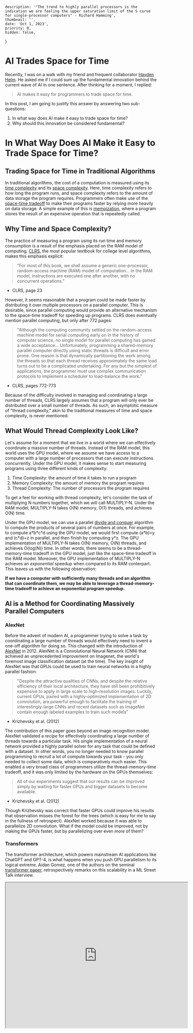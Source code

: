 
    description: '"The trend to highly parallel processors is the indication we are feeling the upper saturation limit of the S curve for single-processor computers" - Richard Hamming',
    thumbnail: '',
    date: 'Oct 1, 2023',
    priority: 0,
    hidden: false,
}

# AI Trades Space for Time
Recently, I was on a walk with my friend and frequent collaborator [Hayden Helm](https://scholar.google.com/citations?user=zEzJrqsAAAAJ&hl=en).
He asked me if I could sum up the fundamental innovation behind the current wave of AI in one sentence.
After thinking for a moment, I replied:
> AI makes it easy for programmers to trade space for time.

In this post, I am going to justify this answer by answering two sub-questions:
1) In what way does AI make it easy to trade space for time?
2) Why should this innovation be considered fundamental?

# In What Way Does AI Make it Easy to Trade Space for Time?
## Trading Space for Time in Traditional Algorithms
In traditional algorithms, the cost of a computation is measured using its [time complexity](https://en.wikipedia.org/wiki/Time_complexity) and its [space complexity](https://en.wikipedia.org/wiki/Space_complexity).
Here, time complexity refers to how long the program runs, and space complexity refers to the amount of data storage the program requires.
Programmers often make use of the [space-time tradeoff](https://en.wikipedia.org/wiki/Space%E2%80%93time_tradeoff) to make their programs faster by relying more heavily on data storage.
A simple example of this is [memoization](https://en.wikipedia.org/wiki/Memoization), where a program stores the result of an expensive operation that is repeatedly called.

## Why Time and Space Complexity?
The practice of measuring a program using its run time and memory consumption is a result of the emphasis placed on the RAM model of computing.
[CLRS](https://en.wikipedia.org/wiki/Introduction_to_Algorithms), the most popular textbook for college level algorithms, makes this emphasis explicit:

> "For most of this book, we shall assume a generic one-processor, random-access machine (RAM) model of computation...
> In the RAM model, instructions are executed one after another, with no concurrent operations."
- CLRS, page 23

However, it seems reasonable that a program could be made faster by distributing it over multiple processors on a parallel computer.
This is desirable, since parallel computing would provide an alternative mechanism to the space-time tradeoff for speeding up programs.
CLRS does eventually mention parallel computing, but only after 772 pages:
> "Although the computing community settled on the random-access machine model for serial computing early on in the history of computer science, no single model for parallel computing has gained a wide acceptance...
> Unfortunately, programming a shared-memory parallel computer directly using static threads is difficult and error prone.
> One reason is that dynamically partitioning the work among the threads so that each thread receives approximately the same load turns out to be a complicated undertaking.
> For any but the simplest of applications, the programmer must use complex communication protocols to implement a scheduler to load-balance the work."
- CLRS, pages 772-773

Because of the difficulty involved in managing and coordinating a large number of threads, CLRS largely assumes that a program will only ever be distributed over a small number of threads.
As such, an asymptotic measure of "thread complexity," akin to the traditional measures of time and space complexity, is never mentioned.

## What Would Thread Complexity Look Like?
Let's assume for a moment that we live in a world where we can effectively coordinate a massive number of threads.
Instead of the RAM model, this world uses the GPU model, where we assume we have access to a computer with a large number of processors that can execute instructions concurrently.
Under the GPU model, it makes sense to start measuring programs using three different kinds of complexity:
1) Time Complexity: the amount of time it takes to run a program
2) Memory Complexity: the amount of memory the program requires
3) Thread Complexity: The number of processors the program requires

To get a feel for working with thread complexity, let's consider the task of multiplying N numbers together, which we will call MULTIPLY-N.
Under the RAM model, MULTIPLY-N takes O(N) memory, O(1) threads, and achieves O(N) time.

Under the GPU model, we can use a parallel [divide and conquer](https://en.wikipedia.org/wiki/Divide-and-conquer_algorithm) algorithm to compute the products of several pairs of numbers at once.
For example, to compute a\*b\*c\*d using the GPU model, we would first compute (a\*b)=y and (c\*d)=z in parallel, and then finish by computing y*z.
The GPU implementation of MULTIPLY-N takes O(N) memory, O(N) threads, and achieves O(log(N)) time.
In other words, there seems to be a thread-memory-time tradeoff in the GPU model, just like the space-time tradeoff in the RAM model.
Moreover, the GPU implementation of MULTIPLY-N achieves an <em>exponential</em> speedup when compared to its RAM conterpart.
This leaves us with the following observation:

**If we have a computer with sufficiently many threads and an algorithm that can coordinate them, we may be able to leverage a thread-memory-time tradeoff to achieve an exponential program speedup.**

## AI is a Method for Coordinating Massively Parallel Computers
### AlexNet
Before the advent of modern AI, a programmer trying to solve a task by coordinating a large number of threads would effectively need to invent a one-off algorithm for doing so.
This changed with the introduction of [AlexNet](https://proceedings.neurips.cc/paper_files/paper/2012/file/c399862d3b9d6b76c8436e924a68c45b-Paper.pdf) in 2012.
AlexNet is a Convolutional Neural Network (CNN) that achieved an unprecedented improvement on Imagenet, the world's foremost image classification dataset (at the time).
The key insight of AlexNet was that GPUs could be used to train neural networks in a highly parallel fashion:
> "Despite the attractive qualities of CNNs, and despite the relative efficiency of their local architecture,
> they have still been prohibitively expensive to apply in large scale to high-resolution images.
> Luckily, current GPUs, paired with a highly-optimized implementation of 2D convolution, are powerful
> enough to facilitate the training of interestingly-large CNNs and recent datasets such as ImageNet
> contain enough labeled examples to train such models"
- Krizhevsky et al. (2012)

The contribution of this paper goes beyond an image recognition model.
AlexNet validated a <em>recipe</em> for effectively coordinating a large number of threads towards a particular task.
His single implementation of a neural network provided a highly parallel solver for any task that could be defined with a dataset.
In other words, you no longer needed to know parallel programming to recruit a lot of compute towards your task - you only needed to collect some data, which is comparatively much easier.
This enabled a very broad class of programmers utilize the thread-memory-time tradeoff, and it was only limited by the hardware on the GPUs themselves:

> All of our experiments suggest that our results can be improved simply by waiting for faster GPUs and bigger datasets to become available.
- Krizhevsky et al. (2012)

Though Krizhevsky was correct that faster GPUs could improve his results that observation misses the forest for the trees (which is easy for me to say in the fullness of retrospect).
AlexNet worked because it was able to parallelize 2D convolution.
What if the model could be improved, not by making the GPUs faster, but by parallelizing over even <em>more</em> of them?

### Transformers
The transformer architecture, which powers mainstream AI applications like ChatGPT and GPT-4, is what happens when you push GPU parallelism to its logical extreme.
Aidan Gomez, one of the authors on the seminal [transformer paper](https://arxiv.org/abs/1706.03762), retrospectively remarks on this scalability in a ML Street Talk interview.
<div>
    <iframe
        width="600"
        height="480"
        src="https://www.youtube.com/embed/ooBt_di8DLs?si=Yi-c6QUYckYVSayM&amp;start=456"
        allow="accelerometer; clipboard-write; encrypted-media; gyroscope; picture-in-picture"
        allowFullScreen
        title="Embedded youtube"
    />
</div>

> "What I didn't appreciate was that such a simple method could achieve such insane performance.
> At that time, we were training on 8 accelerators...
> but the architecture was so stripped down, so refined, it was so easy to scale...
> it was hard to see what would happen, which was this massive scaling project."
- Aidan Gomez on the Transformer

While there are no public figures regarding the scale of GPT-4, the current most capable language model, some intelligent estimates for its predecessor exist.
In a [blog post](https://lambdalabs.com/blog/demystifying-gpt-3), Lambda Labs estimates the size and extent of parallelism present in GPT3:

> The GPT-3 175B model required 3.14E23 FLOPS of computing for training.
> Even at theoretical 28 TFLOPS for V100 and lowest 3 year reserved cloud pricing we could find, this will take **355 GPU-years**...
> The 175 Billion parameters needs 175×4=700GB memory to store in FP32 (each parameter needs 4 Bytes).
> This is one order of magnitude larger than the maximum memory in a single GPU (48 GB of Quadro RTX 8000).
> To train the larger models without running out of memory, **the OpenAI team uses a mixture of model parallelism within each matrix multiply and model parallelism across the layers of the network.**
- [Chuan Li](https://scholar.google.com/citations?user=hoZesOwAAAAJ&hl=en), Chief Science Officer at Lambda Labs

According to Li's calculations, OpenAI effectively coordinated 355 GPU-years of compute towards a single task.
By parallelizing the model over many GPUs, this massive computation could be accomplished in several months of [wall time](https://en.wikipedia.org/wiki/Elapsed_real_time).
In other words, GPT-3 utilized a thread-memory-time tradeoff to reduce the time complexity of a massive computation by utilizing more threads and more memory.

## Memory and Thread Complexity are Both Physical Space Complexity
GPT-3 makes it clear that modern AI leverages a tradeoff that pays increased thread and memory costs to decrease the time cost of massive computations.
However, I want to go one step further, and claim that thread and memory consumption are both instances of increased physical space consumption.
The argument here is straightforward: if a programmer wants to use more threads and memory for their program, they need to use more physical space for the physical machines that will run the computation.
In this sense, modern AI is utilizing a physical space-time tradeoff to enable massive computations to be run in a short amount of wall time.


# Why Should This Innovation Be Considered Fundamental
## What Does it Mean to be Fundamental?
A question about whether something is fundamental is, at its core, a question about the meaning of "fundamental".
In the tradition of [Wittgenstein](https://plato.stanford.edu/entries/wittgenstein/#MeanUse), I consider the meaning of a word to be roughly it's use in discourse.
As such, a situation that refers to the trading of physical space for time as fundamental will give us a great deal of information about the sense in which trading space for time is fundamental.
In particular, we will look at a situation where trading physical space for time is considered fundamental in the sense of fundamental physics.
To fully appreciate this situation, though, we will first need to build some intuition about space and time in physics.

## Relativity \& the Physical Space-Time Tradeoff
The fact that physical space and time can be traded off with each other should not be surprising.
Since Einstein, we have known that space and time together make up spacetime, the singular entity required to describe physical phenomena:

> "Space is a three-dimensional continuum.
> By this, we mean that it is possible to describe the position of a point by means of three numbers (coordinates): x, y, and z...
> Similarly, the world of physical phenomena is four-dimensional in the space-time sense.
> It is composed of individual events, each of which is described by four numbers: three space coordinates x, y, z, and a time value t."

- [Relativity](https://www.amazon.com/Relativity-Special-General-Theory-Physics/dp/048641714X) by Albert Einstein

Moreover, Einstein's spacetime comes equipped with an intrinsic tradeoff between space and time.
Concretely, the [spacetime volume](https://web.mit.edu/edbert/GR/gr1.pdf) between two points is defined as:
<LatexFormula formula={'$ v = \\sqrt{-g}(\\delta x)(\\delta y)(\\delta z)(\\delta t)$'}/>
Where t is time, x, y, and z are physical coordinates, and g is the determinant of the [spacetime metric tensor](https://en.wikipedia.org/wiki/Metric_tensor_(general_relativity)).
The critical thing to notice about this formula is that for a fixed spacetime volume, we can decrease the time component of the volume by increasing the space components of the volume.
But how exactly does this physical space-time tradeoff relate to our computational thread-memory-time tradeoff?

## Computation as Physical State Transformation
To precisely understand the relationship between computation and spacetime volumes, we need a slightly more precise definition of physical computation.
Luckily, the Stanford Encyclopedia of Philosophy readily [provides one](https://plato.stanford.edu/entries/computation-physicalsystems/#AccConCom).
In short, we can think of a physical computation as a function that transforms one physical state into another.
From Einstein, we know that the physical start and end states of the computation are points in spacetime, and thus, span a spacetime volume.
In this sense any computation can be said to have a physical spacetime cost, which is exactly the measure of the volume required to bridge its start and end states.
Before AI, there was not a general purpose way to shift the extent of a computation's spacetime cost away from time and into space.
[Richard Hamming](https://en.wikipedia.org/wiki/Richard_Hamming) writes about this challenge in his 1997 book [The Art and Science of Doing Engineering](https://en.wikipedia.org/wiki/The_Art_of_Doing_Science_and_Engineering):
> "The evidence from the two relativity theories, special and general, gives a maximum speed of useful signaling.
> There are definite limits to what can be done on a single processor.
> The trend to highly parallel processors is the indication we are feeling the upper saturation limit of the S curve for single-processor computers."

- Richard Hamming

AI provides programmers a general purpose way of maximizing the space component of the physical spacetime cost of any computation, radically increasing the number of functions that are physically realizable in reasonable amounts of time.

## Constructor Theory \& Fundamental Physics
This style of thinking is reminiscent of a burgeoning new subfield of physics called [constructor theory](https://en.wikipedia.org/wiki/Constructor_theory).
In this interview, Chiara Marletto, a theoretical physicist at Oxford and one of the founders of constructor theory, outlines its distinction from existing theories of physics:
<div>
    <iframe
        width="600"
        height="480"
        src="https://www.youtube.com/embed/yb0y6MRwmd4?si=p4gInzoAmJasf2PJ&amp;start=214"
        allow="accelerometer; clipboard-write; encrypted-media; gyroscope; picture-in-picture"
        allowFullScreen
        title="Embedded youtube"
    />
</div>

> "Constructor theory, instead of using dynamical laws and trajectories and initial conditions,
> takes statements about what tasks or transformations are possible and what are impossible and why
> as fundamental ones."

- [Chiara Marletto](https://en.wikipedia.org/wiki/Chiara_Marletto)

Using constructor theoretic language, we can describe the contribution of modern AI as enabling a new class of transformations between physical states.
Namely, AI enables programmers to trade physical space for time, and perform computations whose time cost was previously untenable.
In this sense, the statement "AI trades space for time" is a statement about what transformations are physically possible, and thus, should be taken as fundamental.